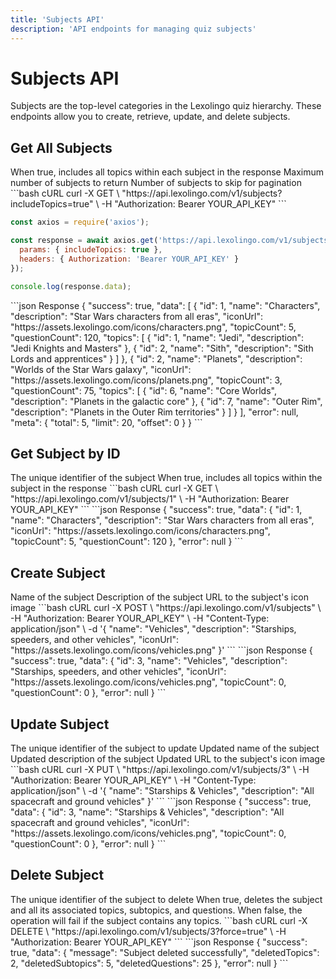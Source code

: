 ```yaml
---
title: 'Subjects API'
description: 'API endpoints for managing quiz subjects'
---
```


# Subjects API

Subjects are the top-level categories in the Lexolingo quiz hierarchy. These endpoints allow you to create, retrieve, update, and delete subjects.

## Get All Subjects

<ParamField query="includeTopics" type="boolean" default="false">
  When true, includes all topics within each subject in the response
</ParamField>

<ParamField query="limit" type="number" default="20">
  Maximum number of subjects to return
</ParamField>

<ParamField query="offset" type="number" default="0">
  Number of subjects to skip for pagination
</ParamField>

<RequestExample>
  ```bash cURL
  curl -X GET \
    "https://api.lexolingo.com/v1/subjects?includeTopics=true" \
    -H "Authorization: Bearer YOUR_API_KEY"
  ```

  ```javascript Node.js
  const axios = require('axios');
  
  const response = await axios.get('https://api.lexolingo.com/v1/subjects', {
    params: { includeTopics: true },
    headers: { Authorization: 'Bearer YOUR_API_KEY' }
  });
  
  console.log(response.data);
  ```
</RequestExample>

<ResponseExample>
  ```json Response
  {
    "success": true,
    "data": [
      {
        "id": 1,
        "name": "Characters",
        "description": "Star Wars characters from all eras",
        "iconUrl": "https://assets.lexolingo.com/icons/characters.png",
        "topicCount": 5,
        "questionCount": 120,
        "topics": [
          {
            "id": 1,
            "name": "Jedi",
            "description": "Jedi Knights and Masters"
          },
          {
            "id": 2,
            "name": "Sith",
            "description": "Sith Lords and apprentices"
          }
        ]
      },
      {
        "id": 2,
        "name": "Planets",
        "description": "Worlds of the Star Wars galaxy",
        "iconUrl": "https://assets.lexolingo.com/icons/planets.png",
        "topicCount": 3,
        "questionCount": 75,
        "topics": [
          {
            "id": 6,
            "name": "Core Worlds",
            "description": "Planets in the galactic core"
          },
          {
            "id": 7,
            "name": "Outer Rim",
            "description": "Planets in the Outer Rim territories"
          }
        ]
      }
    ],
    "error": null,
    "meta": {
      "total": 5,
      "limit": 20,
      "offset": 0
    }
  }
  ```
</ResponseExample>

## Get Subject by ID

<ParamField path="id" type="number" required>
  The unique identifier of the subject
</ParamField>

<ParamField query="includeTopics" type="boolean" default="false">
  When true, includes all topics within the subject in the response
</ParamField>

<RequestExample>
  ```bash cURL
  curl -X GET \
    "https://api.lexolingo.com/v1/subjects/1" \
    -H "Authorization: Bearer YOUR_API_KEY"
  ```
</RequestExample>

<ResponseExample>
  ```json Response
  {
    "success": true,
    "data": {
      "id": 1,
      "name": "Characters",
      "description": "Star Wars characters from all eras",
      "iconUrl": "https://assets.lexolingo.com/icons/characters.png",
      "topicCount": 5,
      "questionCount": 120
    },
    "error": null
  }
  ```
</ResponseExample>

## Create Subject

<ParamField body="name" type="string" required>
  Name of the subject
</ParamField>

<ParamField body="description" type="string">
  Description of the subject
</ParamField>

<ParamField body="iconUrl" type="string">
  URL to the subject's icon image
</ParamField>

<RequestExample>
  ```bash cURL
  curl -X POST \
    "https://api.lexolingo.com/v1/subjects" \
    -H "Authorization: Bearer YOUR_API_KEY" \
    -H "Content-Type: application/json" \
    -d '{
      "name": "Vehicles",
      "description": "Starships, speeders, and other vehicles",
      "iconUrl": "https://assets.lexolingo.com/icons/vehicles.png"
    }'
  ```
</RequestExample>

<ResponseExample>
  ```json Response
  {
    "success": true,
    "data": {
      "id": 3,
      "name": "Vehicles",
      "description": "Starships, speeders, and other vehicles",
      "iconUrl": "https://assets.lexolingo.com/icons/vehicles.png",
      "topicCount": 0,
      "questionCount": 0
    },
    "error": null
  }
  ```
</ResponseExample>

## Update Subject

<ParamField path="id" type="number" required>
  The unique identifier of the subject to update
</ParamField>

<ParamField body="name" type="string">
  Updated name of the subject
</ParamField>

<ParamField body="description" type="string">
  Updated description of the subject
</ParamField>

<ParamField body="iconUrl" type="string">
  Updated URL to the subject's icon image
</ParamField>

<RequestExample>
  ```bash cURL
  curl -X PUT \
    "https://api.lexolingo.com/v1/subjects/3" \
    -H "Authorization: Bearer YOUR_API_KEY" \
    -H "Content-Type: application/json" \
    -d '{
      "name": "Starships & Vehicles",
      "description": "All spacecraft and ground vehicles"
    }'
  ```
</RequestExample>

<ResponseExample>
  ```json Response
  {
    "success": true,
    "data": {
      "id": 3,
      "name": "Starships & Vehicles",
      "description": "All spacecraft and ground vehicles",
      "iconUrl": "https://assets.lexolingo.com/icons/vehicles.png",
      "topicCount": 0,
      "questionCount": 0
    },
    "error": null
  }
  ```
</ResponseExample>

## Delete Subject

<ParamField path="id" type="number" required>
  The unique identifier of the subject to delete
</ParamField>

<ParamField query="force" type="boolean" default="false">
  When true, deletes the subject and all its associated topics, subtopics, and questions. 
  When false, the operation will fail if the subject contains any topics.
</ParamField>

<RequestExample>
  ```bash cURL
  curl -X DELETE \
    "https://api.lexolingo.com/v1/subjects/3?force=true" \
    -H "Authorization: Bearer YOUR_API_KEY"
  ```
</RequestExample>

<ResponseExample>
  ```json Response
  {
    "success": true,
    "data": {
      "message": "Subject deleted successfully",
      "deletedTopics": 2,
      "deletedSubtopics": 5,
      "deletedQuestions": 25
    },
    "error": null
  }
  ```
</ResponseExample>
